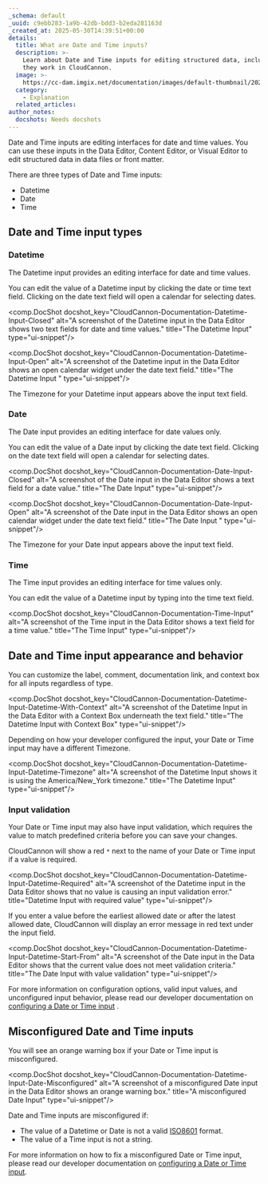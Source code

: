 ```yaml
---
_schema: default
_uuid: c9ebb283-1a9b-42db-bdd3-b2eda281163d
_created_at: 2025-05-30T14:39:51+00:00
details:
  title: What are Date and Time inputs?
  description: >-
    Learn about Date and Time inputs for editing structured data, including how
    they work in CloudCannon.
  image: >-
    https://cc-dam.imgix.net/documentation/images/default-thumbnail/2023-Q4/CloudCannon-Documentation-Thumbnail.png
  category:
    - Explanation
  related_articles:
author_notes:
  docshots: Needs docshots
---
```

Date and Time inputs are editing interfaces for date and time values. You can use these inputs in the Data Editor, Content Editor, or Visual Editor to edit structured data in data files or front matter.

There are three types of Date and Time inputs:

* Datetime
* Date
* Time

## Date and Time input types

### Datetime

The Datetime input provides an editing interface for date and time values.

You can edit the value of a Datetime input by clicking the date or time text field. Clicking on the date text field will open a calendar for selecting dates.

<comp.DocShot docshot_key="CloudCannon-Documentation-Datetime-Input-Closed" alt="A screenshot of the Datetime input in the Data Editor shows two text fields for date and time values." title="The Datetime Input" type="ui-snippet"/>

<comp.DocShot docshot_key="CloudCannon-Documentation-Datetime-Input-Open" alt="A screenshot of the Datetime input in the Data Editor shows an open calendar widget under the date text field." title="The Datetime Input " type="ui-snippet"/>

The Timezone for your Datetime input appears above the input text field.

### Date

The Date input provides an editing interface for date values only.

You can edit the value of a Date input by clicking the date text field. Clicking on the date text field will open a calendar for selecting dates.

<comp.DocShot docshot_key="CloudCannon-Documentation-Date-Input-Closed" alt="A screenshot of the Date input in the Data Editor shows a text field for a date value." title="The Date Input" type="ui-snippet"/>

<comp.DocShot docshot_key="CloudCannon-Documentation-Date-Input-Open" alt="A screenshot of the Date input in the Data Editor shows an open calendar widget under the date text field." title="The Date Input " type="ui-snippet"/>

The Timezone for your Date input appears above the input text field.

### Time

The Time input provides an editing interface for time values only.

You can edit the value of a Datetime input by typing into the time text field.

<comp.DocShot docshot_key="CloudCannon-Documentation-Time-Input" alt="A screenshot of the Time input in the Data Editor shows a text field for a time value." title="The Time Input" type="ui-snippet"/>

## Date and Time input appearance and behavior

You can customize the label, comment, documentation link, and context box for all inputs regardless of type.

<comp.DocShot docshot_key="CloudCannon-Documentation-Datetime-Input-Datetime-With-Context" alt="A screenshot of the Datetime Input in the Data Editor with a Context Box underneath the text field." title="The Datetime Input with Context Box" type="ui-snippet"/>

Depending on how your developer configured the input, your Date or Time input may have a different Timezone.

<comp.DocShot docshot_key="CloudCannon-Documentation-Datetime-Input-Datetime-Timezone" alt="A screenshot of the Datetime Input shows it is using the America/New_York timezone." title="The Datetime Input" type="ui-snippet"/>

### Input validation

Your Date or Time input may also have input validation, which requires the value to match predefined criteria before you can save your changes.

CloudCannon will show a red `*` next to the name of your Date or Time input if a value is required.

<comp.DocShot docshot_key="CloudCannon-Documentation-Datetime-Input-Datetime-Required" alt="A screenshot of the Datetime input in the Data Editor shows that no value is causing an input validation error." title="Datetime Input with required value" type="ui-snippet"/>

If you enter a value before the earliest allowed date or after the latest allowed date, CloudCannon will display an error message in red text under the input field.

<comp.DocShot docshot_key="CloudCannon-Documentation-Datetime-Input-Datetime-Start-From" alt="A screenshot of the Date input in the Data Editor shows that the current value does not meet validation criteria." title="The Date Input with value validation" type="ui-snippet"/>

For more information on configuration options, valid input values, and unconfigured input behavior, please read our developer documentation on [configuring a Date or Time input](/documentation/developer-articles/configure-a-date-or-time-input/) .

## Misconfigured Date and Time inputs

You will see an orange warning box if your Date or Time input is misconfigured.

<comp.DocShot docshot_key="CloudCannon-Documentation-Datetime-Input-Date-Misconfigured" alt="A screenshot of a misconfigured Date input in the Data Editor shows an orange warning box." title="A misconfigured Date Input" type="ui-snippet"/>

Date and Time inputs are misconfigured if:

* The value of a Datetime or Date is not a valid <a href="https://www.iso.org/iso-8601-date-and-time-format.html" target="_blank" rel="noopener">ISO8601</a> format.
* The value of a Time input is not a string.

For more information on how to fix a misconfigured Date or Time input, please read our developer documentation on [configuring a Date or Time input](/documentation/developer-articles/configure-a-date-or-time-input/).